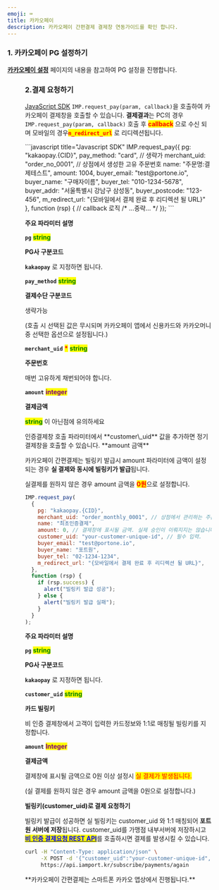 ```yaml
---
emoji: ⌨
title: 카카오페이
description: 카카오페이 간편결제 결제창 연동가이드를 확인 합니다.
---
```




### 1. 카카오페이 PG 설정하기

[**카카오페이 설정**](../../ready/2-pg/pg/kakao) 페이지의 내용을 참고하여 PG 설정을 진행합니다.

<Figure src="/gitbook-assets/ko/screenshot 2022-05-29 8.08.40.png" />

### 2.결제 요청하기

[JavaScript SDK](../../sdk/javascript-sdk-old/readme) `IMP.request_pay(param, callback)`을 호출하여 카카오페이 결제창을 호출할 수 있습니다.
**결제결과**는 PC의 경우 `IMP.request_pay(param, callback)` 호출 후 <mark style="color:red;">**callback**</mark> 으로 수신 되며 모바일의 경우<mark style="color:red;">**`m_redirect_url`**</mark> 로 리디렉션됩니다.

<Tabs>
<Tab title="일반결제창 요청">
```javascript title="Javascript SDK"
IMP.request_pay({
  pg: "kakaopay.{CID}",
  pay_method: "card", // 생략가
  merchant_uid: "order_no_0001", // 상점에서 생성한 고유 주문번호
  name: "주문명:결제테스트",
  amount: 1004,
  buyer_email: "test@portone.io",
  buyer_name: "구매자이름",
  buyer_tel: "010-1234-5678",
  buyer_addr: "서울특별시 강남구 삼성동",
  buyer_postcode: "123-456",
  m_redirect_url: "{모바일에서 결제 완료 후 리디렉션 될 URL}"
}, function (rsp) { // callback 로직
  /* ...중략... */
});
```

**주요 파라미터 설명**

**`pg`** <mark style="color:green;">**string**</mark>

**PG사 구분코드**

**`kakaopay`** 로 지정하면 됩니다.

**`pay_method`** <mark style="color:green;">**string**</mark>

**결제수단 구분코드**

생략가능

(호출 시 선택된 값은 무시되며 카카오페이 앱에서 신용카드와 카카오머니 중 선택한 옵션으로 설정됩니다.)

**`merchant_uid`** <mark style="color:red;">**\***</mark> <mark style="color:green;">**string**</mark>

**주문번호**

매번 고유하게 채번되어야 합니다.

**`amount`** <mark style="color:purple;">**integer**</mark>

**결제금액**

<mark style="color:green;">**string**</mark> 이 아닌점에 유의하세요

<Codepen user="chaiport" slug="XWZZZgJ" caption="카카오페이 결제창 예시" />

</Tab>

<Tab title="정기결제창 요청">
인증결제창 호출 파라미터에서 **customer\_uid** 값을 추가하면 정기결제창을 호출할 수 있습니다.

<Hint style="warning">
**amount 금액**

카카오페이 간편결제는 빌링키 발급시 amount 파라미터에 금액이 설정되는 경우 **실 결제와 동시에 빌링키가 발급**됩니다.

실결제를 원하지 않은 경우 amount 금액을 <mark style="color:red;">**0원**</mark>으로 설정합니다.

</Hint>

```javascript title="Javascript SDK"
IMP.request_pay(
  {
    pg: "kakaopay.{CID}",
    merchant_uid: "order_monthly_0001", // 상점에서 관리하는 주문 번호
    name: "최초인증결제",
    amount: 0, // 결제창에 표시될 금액. 실제 승인이 이뤄지지는 않습니다.
    customer_uid: "your-customer-unique-id", // 필수 입력.
    buyer_email: "test@portone.io",
    buyer_name: "포트원",
    buyer_tel: "02-1234-1234",
    m_redirect_url: "{모바일에서 결제 완료 후 리디렉션 될 URL}",
  },
  function (rsp) {
    if (rsp.success) {
      alert("빌링키 발급 성공");
    } else {
      alert("빌링키 발급 실패");
    }
  }
);
```

**주요 파라미터 설명**

**`pg`** <mark style="color:green;">**string**</mark>

**PG사 구분코드**

**`kakaopay`** 로 지정하면 됩니다.

**`customer_uid`** <mark style="color:green;">**string**</mark>

**카드 빌링키**

비 인증 결제창에서 고객이 입력한 카드정보와 1:1로 매칭될 빌링키를 지정합니다.

**`amount`** <mark style="color:purple;">**Integer**</mark>

**결제금액**

결제창에 표시될 금액으로 0원 이상 설정시 <mark style="color:red;">실 결제가 발생됩니다.</mark>

(실 결제를 원하지 않은 경우 amount 금액을 0원으로 설정합니다.)

**빌링키(customer_uid)로 결제 요청하기**

빌링키 발급이 성공하면 실 빌링키는 customer_uid 와 1:1 매칭되어 **포트원 서버에 저장**됩니다. customer_uid를 가맹점 내부서버에 저장하시고 [<mark style="color:blue;">**비 인증 결제요청 REST API**</mark>](../../api/api-4/api)를 호출하시면 결제를 발생시킬 수 있습니다.

```sh title="server-side"
curl -H "Content-Type: application/json" \
     -X POST -d '{"customer_uid":"your-customer-unique-id", "merchant_uid":"order_id_8237352", "amount":3000}' \
     https://api.iamport.kr/subscribe/payments/again
```

</Tab>
</Tabs>

<Hint style="info">
**카카오페이 간편결제는 스마트폰 카카오 앱상에서 진행됩니다.**

</Hint>
